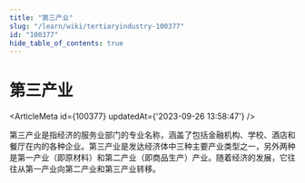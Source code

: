 ```yaml
---
title: "第三产业"
slug: "/learn/wiki/tertiaryindustry-100377"
id: "100377"
hide_table_of_contents: true
---
```



# 第三产业

<ArticleMeta id={100377} updatedAt={'2023-09-26 13:58:47'} />
<div className='border-solid border-b border-t-0 my-4 border-[var(--ifm-color-gray-300)]' />

第三产业是指经济的服务业部门的专业名称，涵盖了包括金融机构、学校、酒店和餐厅在内的各种企业。第三产业是发达经济体中三种主要产业类型之一，另外两种是第一产业（即原材料）和第二产业（即商品生产）产业。随着经济的发展，它往往从第一产业向第二产业和第三产业转移。
